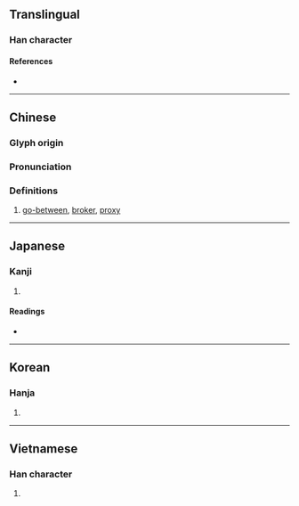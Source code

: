 {{also|侩}}
{{character info/new}}
==Translingual==

===Han character===
{{Han char|rn=9|rad=人|as=13|sn=15|four=28266|canj=OOMA|ids=⿰亻會}}

====References====
* {{Han ref|kx=0119.110|dkj=01189|dj=0252.100|hdz=10226.070|uh=5108|ud=20744|bh=BBFB|bd=48123}}

----

==Chinese==
{{zh-forms|s=侩}}

===Glyph origin===
{{Han etym}}

===Pronunciation===
{{zh-pron
|m=kuài
|c=kui2
|mc=y
|oc=y
|ma=
|cat=n
}}

===Definitions===
{{zh-hanzi}}

# [[go-between]], [[broker]], [[proxy]]

----

==Japanese==

===Kanji===
{{ja-kanji|grade=|rs=人13}}

# {{defn|lang=ja|sort=人13}}

====Readings====
* {{ja-readings|on=[[かい]] (kai), [[け]] (ke)|kun=[[なかがい]] (nakagai)}}

----

==Korean==

===Hanja===
{{ko-hanja|hangeul=괴|rv=goe|mr=koe}}

# {{defn|lang=ko|sort=人13}}

----

==Vietnamese==

===Han character===
{{vi-hantu|[[cúi]]|rs=人13}}

# {{defn|lang=vi|sort=人13}}